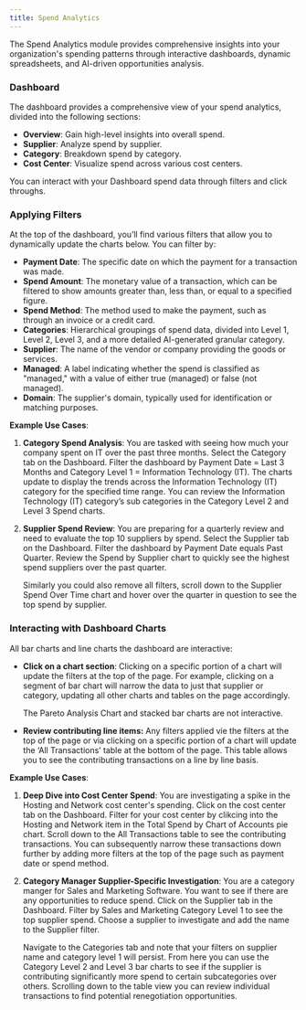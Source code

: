 ```yaml
---
title: Spend Analytics
---
```

The Spend Analytics module provides comprehensive insights into your organization's spending patterns through interactive dashboards, dynamic spreadsheets, and AI-driven opportunities analysis.

### **Dashboard**

The dashboard provides a comprehensive view of your spend analytics, divided into the following sections:

- **Overview**: Gain high-level insights into overall spend.
- **Supplier**: Analyze spend by supplier.
- **Category**: Breakdown spend by category.
- **Cost Center**: Visualize spend across various cost centers.

You can interact with your Dashboard spend data through filters and click throughs.

### Applying Filters

At the top of the dashboard, you’ll find various filters that allow you to dynamically update the charts below. You can filter by:

- **Payment Date**: The specific date on which the payment for a transaction was made.
- **Spend Amount**: The monetary value of a transaction, which can be filtered to show amounts greater than, less than, or equal to a specified figure.
- **Spend Method**: The method used to make the payment, such as through an invoice or a credit card.
- **Categories**: Hierarchical groupings of spend data, divided into Level 1, Level 2, Level 3, and a more detailed AI-generated granular category.
- **Supplier**: The name of the vendor or company providing the goods or services.
- **Managed**: A label indicating whether the spend is classified as "managed," with a value of either true (managed) or false (not managed).
- **Domain**: The supplier's domain, typically used for identification or matching purposes.

**Example Use Cases**:

1. **Category Spend Analysis**: You are tasked with seeing how much your company spent on IT over the past three months. Select the Category tab on the Dashboard. Filter the dashboard by Payment Date = Last 3 Months and  Category Level 1 = Information Technology (IT). The charts update to display the trends across the Information Technology (IT) category for the specified time range. You can review the Information Technology (IT) category’s sub categories in the Category Level 2 and Level 3 Spend charts.
2. **Supplier Spend Review**: You are preparing for a quarterly review and need to evaluate the top 10 suppliers by spend. Select the Supplier tab on the Dashboard. Filter the dashboard by Payment Date equals Past Quarter. Review the Spend by Supplier chart to quickly see the highest spend suppliers over the past quarter.
    
    Similarly you could also remove all filters, scroll down to the Supplier Spend Over Time chart and hover over the quarter in question to see the top spend by supplier.

### Interacting with Dashboard Charts

All bar charts and line charts the dashboard are interactive:

- **Click on a chart section**: Clicking on a specific portion of a chart will update the filters at the top of the page. For example, clicking on a segment of bar chart will narrow the data to just that supplier or category, updating all other charts and tables on the page accordingly.
    
    The Pareto Analysis Chart and stacked bar charts are not interactive. 
    
- **Review contributing line items:** Any filters applied vie the filters at the top of the page or via clicking on a specific portion of a chart will update the ‘All Transactions’ table at the bottom of the page. This table allows you to see the contributing transactions on a line by line basis.

**Example Use Cases**:

1. **Deep Dive into Cost Center Spend**: You are investigating a spike in the Hosting and Network cost center's spending. Click on the cost center tab on the Dashboard. Filter for your cost center by clikcing into the Hosting and Network item in the Total Spend by Chart of Accounts pie chart. Scroll down to the All Transactions table to see the contributing transactions. You can subsequently narrow these transactions down further by adding more filters at the top of the page such as payment date or spend method. 
2. **Category Manager Supplier-Specific Investigation**: You are a category manger for Sales and Marketing Software. You want to see if there are any opportunities to reduce spend. Click on the Supplier tab in the Dashboard. Filter by Sales and Marketing Category Level 1 to see the top supplier spend. Choose a supplier to investigate and add the name to the Supplier filter. 
    
    Navigate to the Categories tab and note that your filters on supplier name and category level 1 will persist. From here you can use the Category Level 2 and Level 3 bar charts to see if the supplier is contributing significantly more spend to certain subcategories over others. Scrolling down to the table view you can review individual transactions to find potential renegotiation opportunities.
